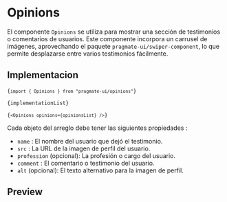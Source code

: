 
# Opinions

El componente `Opinions` se utiliza para mostrar una sección de testimonios o comentarios de usuarios. Este componente
incorpora un carrusel de imágenes, aprovechando el paquete `pragmate-ui/swiper-component`, lo que permite desplazarse
entre varios testimonios fácilmente.

## Implementacion

<Code>{`import { Opinions } from "pragmate-ui/opinions"`}</Code>

<Code>{implementationList}</Code>

<Code>{`<Opinions opinions={opinionsList} />`}</Code>

Cada objeto del arreglo debe tener las siguientes propiedades :

-   `name` : El nombre del usuario que dejó el testimonio.
-   `src` : La URL de la imagen de perfil del usuario.
-   `profession` (opcional): La profesión o cargo del usuario.
-   `comment` : El comentario o testimonio del usuario.
-   `alt` (opcional): El texto alternativo para la imagen de perfil.

## Preview

<Opinions opinions={opinionsList} />
